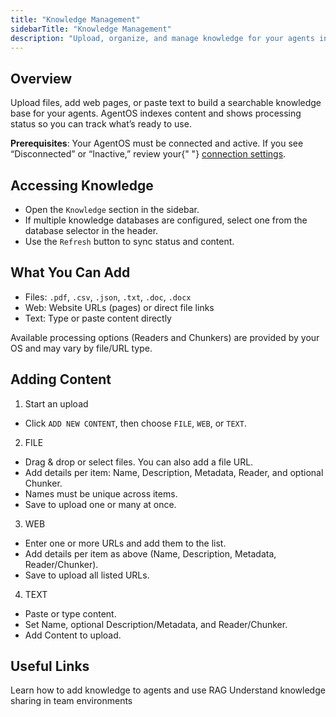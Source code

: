 ```yaml
---
title: "Knowledge Management"
sidebarTitle: "Knowledge Management"
description: "Upload, organize, and manage knowledge for your agents in AgentOS"
---
```


## Overview

Upload files, add web pages, or paste text to build a searchable knowledge base for your agents. AgentOS indexes content and shows processing status so you can track what’s ready to use.

<Note>
  <strong>Prerequisites</strong>: Your AgentOS must be connected and active. If
  you see “Disconnected” or “Inactive,” review your{" "}
  <a href="/docs/agent-os/connecting-your-os">connection settings</a>.
</Note>

## Accessing Knowledge

- Open the `Knowledge` section in the sidebar.
- If multiple knowledge databases are configured, select one from the database selector in the header.
- Use the `Refresh` button to sync status and content.

## What You Can Add

- Files: `.pdf`, `.csv`, `.json`, `.txt`, `.doc`, `.docx`
- Web: Website URLs (pages) or direct file links
- Text: Type or paste content directly

<Tip>
  Available processing options (Readers and Chunkers) are provided by your OS
  and may vary by file/URL type.
</Tip>

## Adding Content

1. Start an upload

- Click `ADD NEW CONTENT`, then choose `FILE`, `WEB`, or `TEXT`.

2. FILE

- Drag & drop or select files. You can also add a file URL.
- Add details per item: Name, Description, Metadata, Reader, and optional Chunker.
- Names must be unique across items.
- Save to upload one or many at once.

3. WEB

- Enter one or more URLs and add them to the list.
- Add details per item as above (Name, Description, Metadata, Reader/Chunker).
- Save to upload all listed URLs.

4. TEXT

- Paste or type content.
- Set Name, optional Description/Metadata, and Reader/Chunker.
- Add Content to upload.

## Useful Links

<CardGroup cols={2}>
  <Card title="Agent Knowledge" icon="user" href="/concepts/agents/knowledge">
    Learn how to add knowledge to agents and use RAG
  </Card>
  <Card title="Team Knowledge" icon="users" href="/concepts/teams/knowledge">
    Understand knowledge sharing in team environments
  </Card>
</CardGroup>
